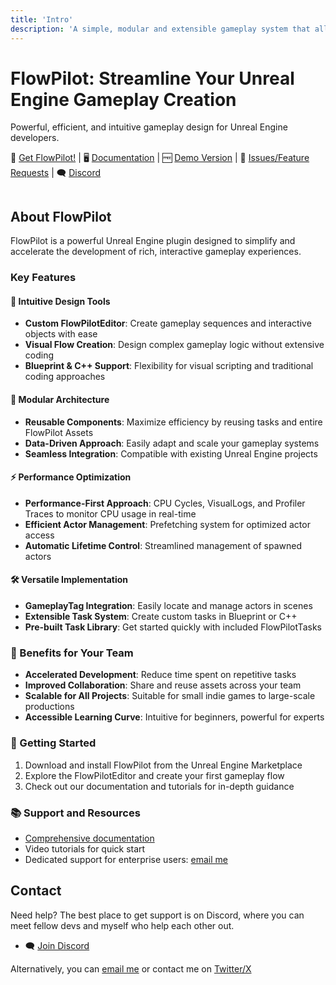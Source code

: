 ```yaml
---
title: 'Intro'
description: 'A simple, modular and extensible gameplay system that allows fast data-driven gameplay flow creation for Unreal Engine 5'
---
```




# FlowPilot: Streamline Your Unreal Engine Gameplay Creation

Powerful, efficient, and intuitive gameplay design for Unreal Engine developers.

🏪 [Get FlowPilot!](https://spotlesslink.com/4lyb6)
| 🖥️ [Documentation](http://www.flowpilot.dev)
| 🆓 [Demo Version](https://mikea15.itch.io/flowpilot-ue-plugin)
| 🐛 [Issues/Feature Requests](https://github.com/Mikea15/UEFlowPilot/issues)
| 🗨️ [Discord](https://discord.gg/sF9KjZ9qqj)

<div class="mx-auto size-48 rounded-lg shadow-md shadow-black/50 m-1 overflow-hidden">
<img src={logo.src} alt="" /></div>

## About FlowPilot

FlowPilot is a powerful Unreal Engine plugin designed to simplify and accelerate the development of rich, interactive gameplay experiences.

### Key Features

#### 🎨 Intuitive Design Tools
- **Custom FlowPilotEditor**: Create gameplay sequences and interactive objects with ease
- **Visual Flow Creation**: Design complex gameplay logic without extensive coding
- **Blueprint & C++ Support**: Flexibility for visual scripting and traditional coding approaches

#### 🧩 Modular Architecture
- **Reusable Components**: Maximize efficiency by reusing tasks and entire FlowPilot Assets
- **Data-Driven Approach**: Easily adapt and scale your gameplay systems
- **Seamless Integration**: Compatible with existing Unreal Engine projects

#### ⚡ Performance Optimization
- **Performance-First Approach**: CPU Cycles, VisualLogs, and Profiler Traces to monitor CPU usage in real-time
- **Efficient Actor Management**: Prefetching system for optimized actor access
- **Automatic Lifetime Control**: Streamlined management of spawned actors

#### 🛠️ Versatile Implementation
- **GameplayTag Integration**: Easily locate and manage actors in scenes
- **Extensible Task System**: Create custom tasks in Blueprint or C++
- **Pre-built Task Library**: Get started quickly with included FlowPilotTasks

### 🚀 Benefits for Your Team

- **Accelerated Development**: Reduce time spent on repetitive tasks
- **Improved Collaboration**: Share and reuse assets across your team
- **Scalable for All Projects**: Suitable for small indie games to large-scale productions
- **Accessible Learning Curve**: Intuitive for beginners, powerful for experts

### 🏁 Getting Started

1. Download and install FlowPilot from the Unreal Engine Marketplace
2. Explore the FlowPilotEditor and create your first gameplay flow
3. Check out our documentation and tutorials for in-depth guidance

### 📚 Support and Resources

- [Comprehensive documentation](http://www.flowpilot.dev)
- Video tutorials for quick start
- Dedicated support for enterprise users: [email me](mailto:michael.adaixo@gmail.com)

## Contact

Need help? The best place to get support is on Discord, where you can meet fellow devs and myself who help each other out.
- 🗨️ [Join Discord](https://discord.gg/sF9KjZ9qqj)

Alternatively, you can [email me](mailto:michael.adaixo@gmail.com) or contact me on [Twitter/X](http://www.x.com/michaeladaixo)